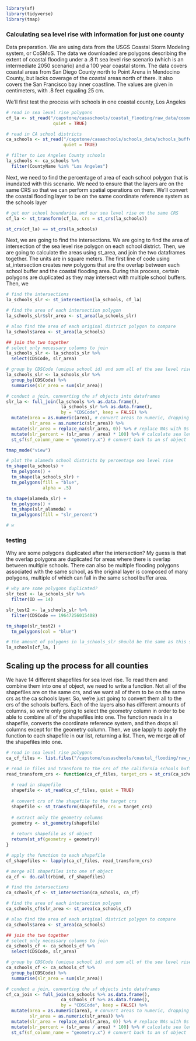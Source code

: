 ```r
library(sf)
library(tidyverse)
library(tmap)
```


### Calculating sea level rise with information for just one county

Data preparation. We are using data from the USGS Coastal Storm Modeling system, or CoSMoS. The data we downloaded are polygons describing the extent of coastal flooding under a .8 ft sea level rise scenario (which is an intermediate 2050 scenario) and a 100 year coastal storm. The data covers coastal areas from San Diego County north to Point Arena in Mendocino County, but lacks coverage of the coastal areas north of there. It also covers the San Francisco bay inner coastline. The values are given in centimeters, with .8 feet equaling 25 cm. 

We'll first test the process with schools in one coastal county, Los Angeles

```r
# read in sea level rise polygons
cf_la <- st_read("/capstone/casaschools/coastal_flooding/raw_data/cosmos/la",
                  quiet = TRUE)

# read in CA school districts
ca_schools <- st_read("/capstone/casaschools/schools_data/schools_buffer_clip",
                      quiet = TRUE)

# filter to Los Angeles County schools
la_schools <- ca_schools %>% 
  filter(CountyName %in% "Los Angeles")
```

Next, we need to find the percentage of area of each school polygon that is inundated with this scenario. We need to ensure that the layers are on the same CRS so that we can perform spatial operations on them. We'll convert the coastal flooding layer to be on the same coordinate reference system as the schools layer

```r
# get our school boundaries and our sea level rise on the same CRS
cf_la <- st_transform(cf_la, crs = st_crs(la_schools))

st_crs(cf_la) == st_crs(la_schools)
```

Next, we are going to find the intersections. We are going to find the area of intersection of the sea level rise polygon on each school district. Then, we are going to calculate the areas using st_area, and join the two dataframes together. The units are in square meters. The first line of code using st_intersection creates new polygons that are the overlap between each school buffer and the coastal flooding area. During this process, certain polygons are duplicated as they may intersect with multiple school buffers. Then, we 

```r
# find the intersections
la_schools_slr <- st_intersection(la_schools, cf_la)

# find the area of each intersection polygon
la_schools_slr$slr_area <- st_area(la_schools_slr)

# also find the area of each original district polygon to compare
la_schools$area <- st_area(la_schools)

## join the two together
# select only necessary columns to join
la_schools_slr <- la_schools_slr %>% 
  select(CDSCode, slr_area)

# group by CDSCode (unique school id) and sum all of the sea level rise areas
la_schools_slr <- la_schools_slr %>% 
  group_by(CDSCode) %>% 
  summarise(slr_area = sum(slr_area))

# conduct a join, converting the sf objects into dataframes
slr_la <- full_join(la_schools %>% as.data.frame(), 
                     la_schools_slr %>% as.data.frame(), 
                     by = "CDSCode", keep = FALSE) %>% 
  mutate(area = as.numeric(area), # convert areas to numeric, dropping the units
         slr_area = as.numeric(slr_area)) %>% 
  mutate(slr_area = replace_na(slr_area, 0)) %>% # replace NAs with 0s
  mutate(slr_percent = (slr_area / area) * 100) %>% # calculate sea level rise inundation percentage
  st_sf(sf_column_name = "geometry.x") # convert back to an sf object
```

```r
tmap_mode("view")

# plot the alameda school districts by percentage sea level rise
tm_shape(la_schools) +
  tm_polygons() +
  tm_shape(la_schools_slr) +
  tm_polygons(fill = "blue",
              alpha = .5)

tm_shape(alameda_slr) +
  tm_polygons() +
  tm_shape(slr_alameda) +
  tm_polygons(fill = "slr_percent")

# w
```

### testing

Why are some polygons duplicated after the intersection? My guess is that the overlap polygons are duplicated for areas where there is overlap between multiple schools. There can also be multiple flooding polygons associated with the same school, as the original layer is composed of many polygons, multiple of which can fall in the same school buffer area.

```r
# why are some polygons duplicated?
slr_test <- la_schools_slr %>% 
  filter(ID == 14)

slr_test2 <- la_schools_slr %>% 
  filter(CDSCode == 19647256015408)

tm_shape(slr_test2) +
  tm_polygons(col = "blue")

# the amount of polygons in la_schools_slr should be the same as this spatial subset, which is 291
la_schools[cf_la, ]
```


## Scaling up the process for all counties

We have 14 different shapefiles for sea level rise. To read them and combine them into one sf object, we need to write a function. Not all of the shapefiles are on the same crs, and we want all of them to be on the same crs as the ca schools layer. So, we're just going to convert them all to the crs of the schools buffers. Each of the layers also has different amounts of columns, so we're only going to select the geometry column in order to be able to combine all of the shapefiles into one. The function reads in a shapefile, converts the coordinate reference system, and then drops all columns except for the geometry column. Then, we use lapply to apply the function to each shapefile in our list, returning a list. Then, we merge all of the shapefiles into one.

```r
# read in sea level rise polygons
ca_cf_files <- list.files("/capstone/casaschools/coastal_flooding/raw_data/cosmos/all", pattern = "*.shp", full.names = TRUE)

# read in files and transform to the crs of the california schools buffers
read_transform_crs <- function(ca_cf_files, target_crs = st_crs(ca_schools)) {
  
  # read in shapefile
  shapefile <- st_read(ca_cf_files, quiet = TRUE)
  
  # convert crs of the shapefile to the target crs
  shapefile <- st_transform(shapefile, crs = target_crs)
  
  # extract only the geometry columns
  geometry <- st_geometry(shapefile)
  
  # return shapefile as sf object
  return(st_sf(geometry = geometry))
}

# apply the function to each shapefile
cf_shapefiles <- lapply(ca_cf_files, read_transform_crs)

# merge all shapefiles into one sf object
ca_cf <- do.call(rbind, cf_shapefiles)
```


```r
# find the intersections
ca_schools_cf <- st_intersection(ca_schools, ca_cf)

# find the area of each intersection polygon
ca_schools_cf$slr_area <- st_area(ca_schools_cf)

# also find the area of each original district polygon to compare
ca_schools$area <- st_area(ca_schools)

## join the two together
# select only necessary columns to join
ca_schools_cf <- ca_schools_cf %>% 
  select(CDSCode, slr_area)

# group by CDSCode (unique school id) and sum all of the sea level rise areas
ca_schools_cf <- ca_schools_cf %>% 
  group_by(CDSCode) %>% 
  summarise(slr_area = sum(slr_area))

# conduct a join, converting the sf objects into dataframes
cf_ca_join <- full_join(ca_schools %>% as.data.frame(), 
                     ca_schools_cf %>% as.data.frame(), 
                     by = "CDSCode", keep = FALSE) %>% 
  mutate(area = as.numeric(area), # convert areas to numeric, dropping the units
         slr_area = as.numeric(slr_area)) %>% 
  mutate(slr_area = replace_na(slr_area, 0)) %>% # replace NAs with 0s
  mutate(slr_percent = (slr_area / area) * 100) %>% # calculate sea level rise inundation percentage
  st_sf(sf_column_name = "geometry.x") # convert back to an sf object
```

